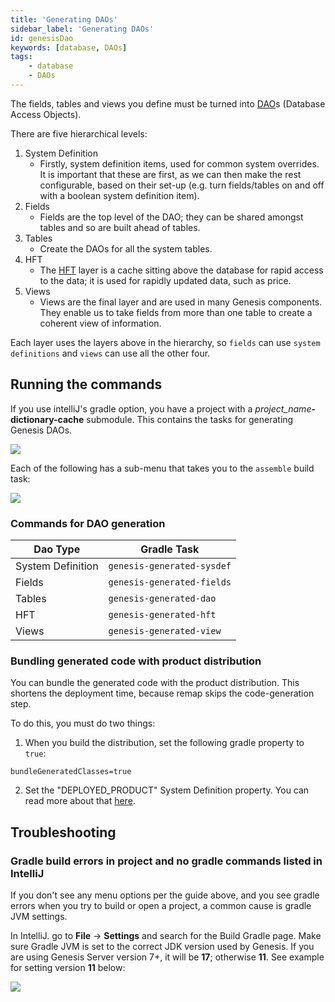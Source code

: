 ```yaml
---
title: 'Generating DAOs'
sidebar_label: 'Generating DAOs'
id: genesisDao
keywords: [database, DAOs]
tags:
    - database
    - DAOs
---
```


The fields, tables and views you define must be turned into [DAO](../../../getting-started/glossary/glossary/#dao)s (Database Access Objects).

There are five hierarchical levels:

1. System Definition
    - Firstly, system definition items, used for common system overrides. It is important that these are first, as we can then make the rest configurable, based on their set-up (e.g. turn fields/tables on and off with a boolean system definition item).
2. Fields
    - Fields are the top level of the DAO; they can be shared amongst tables and so are built ahead of tables.
3. Tables
    - Create the DAOs for all the system tables.
4. HFT
    - The [HFT](../../../getting-started/glossary/glossary/#hft) layer is a cache sitting above the database for rapid access to the data; it is used for rapidly updated data, such as price.
5. Views
    - Views are the final layer and are used in many Genesis components. They enable us to take fields from more than one table to create a coherent view of information. 

Each layer uses the layers above in the hierarchy, so `fields` can use `system definitions` and `views` can use all the other four.

## Running the commands

If you use intelliJ's gradle option, you have a project with a _project_name_**-dictionary-cache** submodule. This contains the tasks for generating Genesis DAOs.

![](/img/gradle-intellij-menu.png)

Each of the following has a sub-menu that takes you to the `assemble` build task:

![](/img/gradle-intellij-assemble.png)

### Commands for DAO generation

|Dao Type|Gradle Task|
|--|--|
|System Definition|`genesis-generated-sysdef`|
|Fields|`genesis-generated-fields`|
|Tables|`genesis-generated-dao`|
|HFT|`genesis-generated-hft`|
|Views|`genesis-generated-view`|

### Bundling generated code with product distribution

You can bundle the generated code with the product distribution. This shortens the deployment time, because remap skips the code-generation step.

To do this, you must do two things:

1. When you build the distribution, set the following gradle property to `true`:

```properties
bundleGeneratedClasses=true
```

2. Set the "DEPLOYED_PRODUCT" System Definition property. You can read more about that [here](../../../server/configuring-runtime/system-definitions/#items-defined).

## Troubleshooting

### Gradle build errors in project and no gradle commands listed in IntelliJ 

If you don't see any menu options per the guide above, and you see gradle errors when you try to build or open a project, a common cause is gradle JVM settings.

In IntelliJ. go to **File** -> **Settings** and search for the Build Gradle page. Make sure Gradle JVM is set to the correct JDK version used by Genesis. If you are using Genesis Server version 7+, it will be **17**; otherwise **11**. See example for setting version **11** below:

![](/img/gradle-jvm-version.png)
